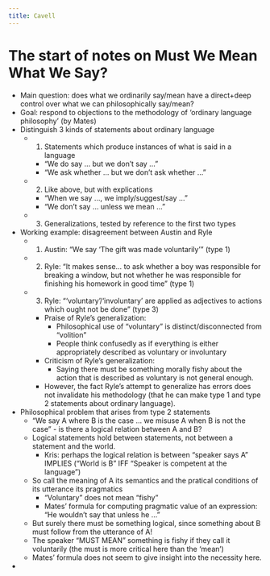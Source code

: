 ```yaml
---
title: Cavell
---
```


# The start of notes on Must We Mean What We Say?
- Main question: does what we ordinarily say/mean have a direct+deep control over what we can philosophically say/mean?
- Goal: respond to objections to the methodology of 'ordinary language philosophy' (by Mates)
- Distinguish 3 kinds of statements about ordinary language
  - 1. Statements which produce instances of what is said in a language
    - "We do say ... but we don't say ..."
    - "We ask whether ... but we don't ask whether ..."
  - 2. Like above, but with explications
    - "When we say ..., we imply/suggest/say ..."
    - "We don't say ... unless we mean ..."
  - 3. Generalizations, tested by reference to the first two types
- Working example: disagreement between Austin and Ryle
  - 1. Austin: "We say 'The gift was made voluntarily' " (type 1)
  - 2. Ryle: "It makes sense... to ask whether a boy was responsible for breaking a window, but not whether he was responsible for finishing his homework in  good time" (type 1)
  - 3. Ryle: "'voluntary'/'involuntary' are applied as adjectives to actions which ought not be done" (type 3)
    - Praise of Ryle's generalization:
      - Philosophical use of "voluntary" is distinct/disconnected from "volition"
      - People think confusedly as if everything is either appropriately described as voluntary or involuntary
    - Criticism of Ryle's generalization:
      - Saying there must be something morally fishy about the action that is described as voluntary is not general enough.
    - However, the fact Ryle's attempt to generalize has errors does not invalidate his methodology (that he can make type 1 and type 2 statements about ordinary language).
- Philosophical problem that arises from type 2 statements
  - "We say A where B is the case ... we misuse A when B is not the case" - is there a logical relation between A and B?
  - Logical statements hold between statements, not between a statement and the world.
    - Kris: perhaps the logical relation is between "speaker says A" IMPLIES ("World is B" IFF "Speaker is competent at the language")
  - So call the meaning of A its semantics and the pratical conditions of its utterance its pragmatics
    - "Voluntary" does not mean "fishy"
    - Mates' formula for computing pragmatic value of an expression: "He wouldn't say that unless he ..."
  - But surely there must be something logical, since something about B must follow from the utterance of A!
  - The speaker "MUST MEAN" something is fishy if they call it voluntarily (the must is more critical here than the 'mean')
  - Mates' formula does not seem to give insight into the necessity here.
-
